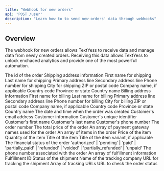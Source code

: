 ```yaml
---
title: "Webhook for new orders"
api: 'POST /user'
description: "Learn how to to send new orders' data through webhooks"
---
```


## Overview

The webhook for new orders allows TextYess to receive data and manage data from newly created orders. Receiving this data allows TextYess to unlock enchaced analytics and provide one of the most powerfull automation.

<ParamField body="id" type="string" required>
  The id of the order
</ParamField>

<ParamField body="shipping_address" type="object">
  Shipping address information
  <Expandable title="Show object properties">
    <ParamField body="first_name" type="string" required>
      First name for shipping
    </ParamField>
    <ParamField body="last_name" type="string" required>
      Last name for shipping
    </ParamField>
    <ParamField body="address1" type="string" required>
      Primary address line
    </ParamField>
    <ParamField body="address2" type="string">
      Secondary address line
    </ParamField>
    <ParamField body="phone" type="string" required>
      Phone number for shipping
    </ParamField>
    <ParamField body="city" type="string" required>
      City for shipping
    </ParamField>
    <ParamField body="zip" type="string" required>
      ZIP or postal code
    </ParamField>
    <ParamField body="company" type="string">
      Company name, if applicable
    </ParamField>
    <ParamField body="country_code" type="string" required>
      Country code
    </ParamField>
    <ParamField body="province" type="string">
      Province or state
    </ParamField>
    <ParamField body="country" type="string" required>
      Country name
    </ParamField>
  </Expandable>
</ParamField>

<ParamField body="billing_address" type="object">
  Billing address information
  <Expandable title="Show object properties">
    <ParamField body="first_name" type="string" required>
      First name for billing
    </ParamField>
    <ParamField body="last_name" type="string" required>
      Last name for billing
    </ParamField>
    <ParamField body="address1" type="string" required>
      Primary address line
    </ParamField>
    <ParamField body="address2" type="string">
      Secondary address line
    </ParamField>
    <ParamField body="phone" type="string" required>
      Phone number for billing
    </ParamField>
    <ParamField body="city" type="string" required>
      City for billing
    </ParamField>
    <ParamField body="zip" type="string" required>
      ZIP or postal code
    </ParamField>
    <ParamField body="company" type="string">
      Company name, if applicable
    </ParamField>
    <ParamField body="country_code" type="string" required>
      Country code
    </ParamField>
    <ParamField body="province" type="string">
      Province or state
    </ParamField>
    <ParamField body="country" type="string" required>
      Country name
    </ParamField>
  </Expandable>
</ParamField>

<ParamField body="created_at" type="string" required>
  The date and time when the order was created
</ParamField>

<ParamField body="email" type="string">
  Customer's email address
</ParamField>

<ParamField body="customer" type="object">
  Customer information
  <Expandable title="Show object properties">
    <ParamField body="id" type="string" required>
      Customer's unique identifier
    </ParamField>
    <ParamField body="first_name" type="string">
      Customer's first name
    </ParamField>
    <ParamField body="last_name" type="string">
      Customer's last name
    </ParamField>
    <ParamField body="phone" type="string">
      Customer's phone number
    </ParamField>
  </Expandable>
</ParamField>

<ParamField body="order_number" type="number">
  The order number
</ParamField>

<ParamField body="total_price" type="string" required>
  The total price of the order
</ParamField>

<ParamField body="payment_gateway_names" type="string[]" required>
  An array of payment gateway names used for the order
</ParamField>

<ParamField body="line_items" type="array" required>
  An array of items in the order
  <Expandable title="Show array item properties">
    <ParamField body="price" type="string" required>
      Price of the item
    </ParamField>
    <ParamField body="quantity" type="number" required>
      Quantity of the item
    </ParamField>
    <ParamField body="title" type="string" required>
      Title of the item
    </ParamField>
    <ParamField body="variant_title" type="string">
      Title of the item variant, if applicable
    </ParamField>
  </Expandable>
</ParamField>

<ParamField body="financial_status" type="string" required>
  The financial status of the order
  <Expandable title="Possible values">
    'authorized' | 'pending' | 'paid' | 'partially_paid' | 'refunded' | 'voided' | 'partially_refunded' | 'unpaid'
  </Expandable>
</ParamField>

<ParamField body="phone" type="string" required>
  The phone number associated with the order
</ParamField>

<ParamField body="fulfillments" type="array">
  An array of fulfillment information
  <Expandable title="Show array item properties">
    <ParamField body="id" type="string" required>
      Fulfillment ID
    </ParamField>
    <ParamField body="shipment_status" type="string" required>
      Status of the shipment
    </ParamField>
    <ParamField body="tracking_company" type="string" required>
      Name of the tracking company
    </ParamField>
    <ParamField body="tracking_url" type="string" required>
      URL for tracking the shipment
    </ParamField>
    <ParamField body="tracking_urls" type="string[]" required>
      Array of tracking URLs
    </ParamField>
  </Expandable>
</ParamField>

<ParamField body="order_status_url" type="string">
  URL to check the order status
</ParamField>


